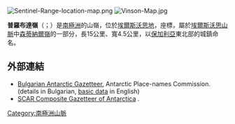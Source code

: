 [[Image:Sentinel-Range-location-map.png|thumb]]
[[Image:Vinson-Map.jpg|thumb]]

{{coord|78|07|30|S|85|56|00|W|display=title}}

'''普羅布達嶺'''（{{lang-en|Probuda Ridge}}；{{lang-bg|Пробуда}}）是[[南極洲|南極洲]]的山嶺，位於[[埃爾斯沃思地|埃爾斯沃思地]]，座標''{{coord|78|07|30|S|85|56|00|W}}''，屬於[[埃爾斯沃思山脈|埃爾斯沃思山脈]]中[[森蒂納爾嶺|森蒂納爾嶺]]的一部分，長15公里、寬4.5公里，以[[保加利亞|保加利亞]]東北部的城鎮命名。

==外部連結==
* [http://apcbg.org/gazet-bg.doc Bulgarian Antarctic Gazetteer.] {{Wayback|url=http://apcbg.org/gazet-bg.doc |date=20160206203828 }} Antarctic Place-names Commission. (details in Bulgarian, [http://apcbg.org/gazet.htm basic data] {{Wayback|url=http://apcbg.org/gazet.htm |date=20160304071225 }} in English)
* [http://data.aad.gov.au/aadc/gaz/scar/ SCAR Composite Gazetteer of Antarctica] {{WebCite|url=https://www.webcitation.org/5ug2CfC7m?url=http://data.aad.gov.au/aadc/gaz/scar/ |date=20101202140255 |dateformat=iso }}.

{{DEFAULTSORT:Probuda Ridge}}
[[Category:南極洲山脈|Category:南極洲山脈]]


{{EllsworthLand-geo-stub}}
